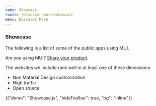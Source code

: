 ```yaml
---
name: Showcase
route: /discover-more/showcase
menu: Discover More
---
```


### Showcase

<p class="description">
  The following is a list of some of the public apps using MUI.
</p>

Are you using MUI? [Share your product](https://github.com/mui/material-ui/issues/22426).

The websites we include rank well in at least one of these dimensions:

- Non Material Design customization
- High traffic
- Open source

{{"demo": "Showcase.js", "hideToolbar": true, "bg": "inline"}}
